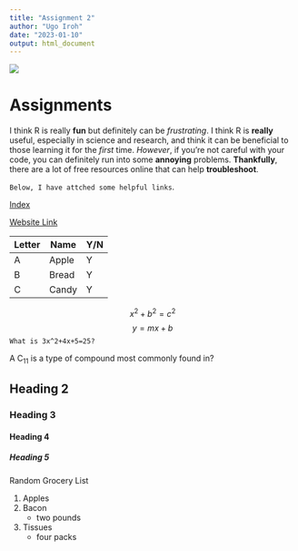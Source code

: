 ```yaml
---
title: "Assignment 2"
author: "Ugo Iroh"
date: "2023-01-10"
output: html_document
---
```


![](https://img.freepik.com/free-photo/purple-osteospermum-daisy-flower_1373-16.jpg?w=2000)   

# Assignments 

I think R is really **fun** but definitely can be *frustrating*. I think R is **really** useful, especially in science and research, and think it can be beneficial to those learning it for the *first* time. *However*, if you're not careful with your code, you can definitely run into some **annoying** problems. **Thankfully**, there are a lot of free resources online that can help **troubleshoot**.

`Below, I have attched some helpful links`.

[Index](index.html)

[Website Link](https://www.amazon.com)

Letter        | Name        |     Y/N
------------- | ----------- | ------------
A             | Apple       |       Y
B             | Bread       |       Y
C             | Candy       |       Y

$$x^2 + b^2 = c^2$$
$$y=mx+b$$ 
`What is 3x^2+4x+5=25?`

A C~11~ is a type of compound most commonly found in? 

## Heading 2

### Heading 3

#### Heading 4

##### Heading 5

Random Grocery List

1. Apples  
2. Bacon   
    + two pounds    
3. Tissues   
    + four packs   
  
 